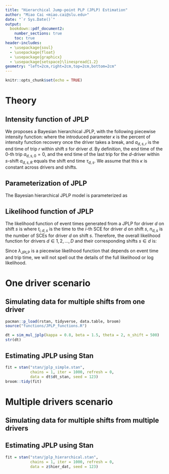 ```yaml
---
title: "Hierarchical Jump-point PLP (JPLP) Estimation"
author: "Miao Cai <miao.cai@slu.edu>"
date: "`r Sys.Date()`"
output:
  bookdown::pdf_document2: 
    number_sections: true
    toc: true
header-includes:
  - \usepackage{soul}
  - \usepackage{float}
  - \usepackage{graphicx}
  - \usepackage{setspace}\linespread{1.2}
geometry: "left=2cm,right=2cm,top=2cm,bottom=2cm"
---
```


```r
knitr::opts_chunk$set(echo = TRUE)
```

Theory
======
Intensity function of JPLP
--------------------------
We proposes a Bayesian hierarchical JPLP, with the following piecewise intensity function:
\begin{equation}
\begin{aligned}
  \lambda_{\text{JPLP}}(t|d, s, r, \beta, \gamma_{0, d}, \mathbf{\gamma}, \mathbf{X}_{d}, \mathbf{W}_s) & =
    \begin{cases}
      \kappa^0\lambda(t|\beta, \gamma_{0, d}, \mathbf{\gamma}, \mathbf{X}_{d}, \mathbf{W}_s) & \quad  0 < t \leq a_{d, s, 1},\\
      \kappa^1\lambda(t|\beta, \gamma_{0, d}, \mathbf{\gamma}, \mathbf{X}_{d}, \mathbf{W}_s) & \quad  a_{d, s, 1} < t \leq a_{d, s, 2},\\
      \cdots & \cdots\\
      \kappa^{R-1}\lambda(t|\beta, \gamma_{0, d}, \mathbf{\gamma}, \mathbf{X}_{d}, \mathbf{W}_s) & \quad  a_{d, s, R-1} < t \leq a_{d, s, R},
    \end{cases} \\
    & = \kappa^{r-1}\lambda(t|d, s, r, \kappa, \beta, \gamma_{0, d}, \mathbf{\gamma}, \mathbf{X}_{d}, \mathbf{W}_s) \quad  a_{d, s, r-1} < t \leq a_{d, s, r},
\end{aligned}
\end{equation}
where the introduced parameter $\kappa$ is the percent of intensity function recovery once the driver takes a break, and $a_{d, s, r}$ is the end time of trip $r$ within shift $s$ for driver $d$. By definition, the end time of the 0-th trip $a_{d, s, 0} = 0$, and the end time of the last trip for the $d$-driver within $s$-shift $a_{d, s, R}$ equals the shift end time $\tau_{d, s}$. We assume that this $\kappa$ is constant across drivers and shifts.

Parameterization of JPLP
------------------------
The Bayesian hierarchical JPLP model is parameterized as
\begin{equation}\label{eq:jplp}
\begin{aligned}
  t_{d, s, 1}, t_{d, s, 2}, \cdots , t_{d, s, n_{d, s}}, \tau_{d, s} & \sim \text{JPLP}(\beta, \theta_{d, s}, \kappa)\\
  \beta & \sim \text{Gamma}(1, 1)\\
  \log\theta_{d, s} &= \gamma_{0d} + \gamma_{1}x_{d, s, 1} + \gamma_{2}x_{d, s, 2} + \cdots + \gamma_{k}x_{d, s, k}\\
  \kappa & \sim \text{Uniform}(0, 1)\\
  \gamma_{01}, \gamma_{02}, \cdots, \gamma_{0D} & \sim \text{i.i.d. }N(\mu_0, \sigma_0^2)\\
  \gamma_1, \gamma_2, \cdots, \gamma_k & \sim \text{i.i.d. }N(0, 10^2)\\
  \mu_0 &\sim N(0, 5^2) \\
  \sigma_0 &\sim \text{Gamma}(1, 1),
\end{aligned}
\end{equation}

Likelihood function of JPLP
---------------------------
The likelihood function of event times generated from a JPLP for driver $d$ on shift $s$ is
\begin{equation}
\begin{split}
 L^\ast_{s, d}(\kappa, \beta, \gamma_{0d}, \mathbf{\gamma}&|\mathbf{X}_d, \mathbf{W}_s) = \\
    & \begin{cases}
    \exp\Big(-\int_0^{a_{d, s, R}}\lambda_{\text{JPLP}}\big(u|d, s, r, k, \beta, \gamma_{0d}, \mathbf{\gamma}, \mathbf{X}_{d}, \mathbf{W}_s\big)du\Big), & \, \text{if } n_{d, s} = 0, \\[15pt]
    \Big( \prod_{i=1}^{n_{d, s}}\lambda_{\text{JPLP}}\big( t_{i, d, s}| d, s, r, k, \beta, \gamma_{0d}, \mathbf{\gamma}, \mathbf{X}_{d}, \mathbf{W}_s \big)
    \Big)\\ \times \exp\Big(-\int_0^{a_{d, s, R}}\lambda_{\text{JPLP}}\big(u|d, s, r, k, \beta, \gamma_{0d}, \mathbf{\gamma}, \mathbf{X}_{d}, \mathbf{W}_s\big)du\Big), & \, \text{if } n_{d, s} > 0,
    \end{cases}
\end{split}
\end{equation}
where $t_{i, d, s}$ is the time to the $i$-th SCE for driver $d$ on shift $s$,  $n_{d, s}$ is the number of SCEs for driver $d$ on shift $s$. Therefore, the overall likelihood function for drivers $d \in 1, 2, \ldots, D$ and their corresponding shifts $s \in d$ is:
\begin{equation}
    L^\ast = \displaystyle\prod_{d}\prod_{s \in d}L^\ast_{s, d}.
\end{equation}

Since $\lambda_{\text{JPLP}}$ is a piecewise likelihood function that depends on event time and trip time, we will not spell out the details of the full likelihood or log likelihood.

One driver scenario
===================
Simulating data for multiple shifts from one driver
---------------------------------------------------

```r
pacman::p_load(rstan, tidyverse, data.table, broom)
source("functions/JPLP_functions.R")

dt = sim_mul_jplp(kappa = 0.8, beta = 1.5, theta = 2, n_shift = 500)
str(dt)
```

Estimating JPLP using Stan
--------------------------

```r
fit = stan("stan/jplp_simple.stan",
           chains = 1, iter = 1000, refresh = 0, 
           data = dt$dt_stan, seed = 123)
broom::tidy(fit)
```



Multiple drivers scenario
=========================
Simulating data for multiple shifts from multiple drivers
---------------------------------------------------------




Estimating JPLP using Stan
--------------------------
```r
fit = stan("stan/jplp_hierarchical.stan",
           chains = 1, iter = 1000, refresh = 0, 
           data = z$hier_dat, seed = 123)
```